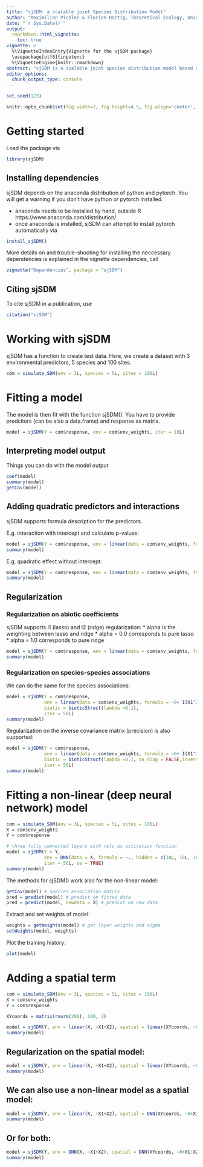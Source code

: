 ---
title: "sjSDM: a scalable joint Species Distribution Model"
author: "Maximilian Pichler & Florian Hartig, Theoretical Ecology, University of Regensburg"
date: "`r Sys.Date()`"
output: 
  rmarkdown::html_vignette:
    toc: true
vignette: >
  %\VignetteIndexEntry{Vignette for the sjSDM package}
  \usepackage[utf8]{inputenc}
  %\VignetteEngine{knitr::rmarkdown}
abstract: "sjSDM is a scalable joint species distribution model based on Monte-Carlo intergration of the joint likelihood. \n \n \n"
editor_options: 
  chunk_output_type: console
---

```{r, echo = F, message = F}
set.seed(123)
```


```{r global_options, include=FALSE}
knitr::opts_chunk$set(fig.width=7, fig.height=4.5, fig.align='center', warning=FALSE, message=FALSE, cache = F)
```


# Getting started 

Load the package via 

```{r,eval=FALSE}
library(sjSDM)
```


## Installing dependencies

sjSDM depends on the anaconda distribution of python and pytorch. You will get a warning if you don't have python or pytorch installed.

* anaconda needs to be installed by hand, outside R https://www.anaconda.com/distribution/
* once anaconda is installed, sjSDM can attempt to install pytorch automatically via 

```{r, eval = F}
install_sjSDM()
```

More details on and trouble-shooting for installing the neccessary dependencies is explained in the vignette dependencies, call 

```{r,eval = F}
vignette("Dependencies", package = "sjSDM")
```

## Citing sjSDM

To cite sjSDM in a publication, use 

```{r,eval=FALSE}
citation("sjSDM")
```


# Working with sjSDM

sjSDM has a function to create test data. Here, we create a dataset with 3 environmental predictors, 5 species and 100 sites.

```{r,eval=FALSE}
com = simulate_SDM(env = 3L, species = 5L, sites = 100L)
```

# Fitting a model

The model is then fit with the function sjSDM(). You have to provide predcitors (can be also a data.frame) and response as matrix. 

```{r,eval=FALSE}
model = sjSDM(Y = com$response, env = com$env_weights, iter = 10L)
```


## Interpreting model output

Things you can do with the model output

```{r,eval=FALSE}
coef(model)
summary(model)
getCov(model)
```

## Adding quadratic predictors and interactions

sjSDM supports formula description for the predictors.

E.g. interaction with intercept and calculate p-values:
```{r,eval=FALSE}
model = sjSDM(Y = com$response, env = linear(data = com$env_weights, formula = ~ X1*X2,), iter = 50L, se = TRUE)
summary(model)

```

E.g. quadratic effect without intercept:
```{r,eval=FALSE}
model = sjSDM(Y = com$response, env = linear(data = com$env_weights, formula = ~0+ I(X1^2)), iter = 50L, se = TRUE)
summary(model)
```


## Regularization
### Regularization on abiotic coefficients
sjSDM supports l1 (lasso) and l2 (ridge) regularization:
* alpha is the weighting between lasso and ridge
* alpha = 0.0 corresponds to pure lasso
* alpha = 1.0 corresponds to pure ridge
```{r,eval=FALSE}
model = sjSDM(Y = com$response, env = linear(data = com$env_weights, formula = ~0+ I(X1^2),lambda = 0.5), iter = 50L)
summary(model)
```

### Regularization on species-species associations
We can do the same for the species associations:

```{r,eval=FALSE}
model = sjSDM(Y = com$response, 
              env = linear(data = com$env_weights, formula = ~0+ I(X1^2),lambda = 0.5),
              biotic = bioticStruct(lambda =0.1),
              iter = 50L)
summary(model)
```

Regularization on the inverse covariance matrix (precision) is also supported:
```{r,eval=FALSE}
model = sjSDM(Y = com$response, 
              env = linear(data = com$env_weights, formula = ~0+ I(X1^2),lambda = 0.5),
              biotic = bioticStruct(lambda =0.1, on_diag = FALSE,inverse = TRUE),
              iter = 50L)
summary(model)
```



# Fitting a non-linear (deep neural network) model 
```{r,eval=FALSE}
com = simulate_SDM(env = 3L, species = 5L, sites = 100L)
X = com$env_weights
Y = com$response

# three fully connected layers with relu as activation function
model = sjSDM(Y = Y, 
              env = DNN(data = X, formula = ~., hidden = c(10L, 10L, 10L), activation = "relu"), 
              iter = 50L, se = TRUE)
summary(model)
```



The methods for sjSDM() work also for the non-linear model:
```{r,eval=FALSE}
getCov(model) # species association matrix
pred = predict(model) # predict on fitted data
pred = predict(model, newdata = X) # predict on new data
```

Extract and set weights of model:
```{r,eval=FALSE}
weights = getWeights(model) # get layer weights and sigma
setWeights(model, weights)
```

Plot the training history:
```{r,eval=FALSE}
plot(model)
```



# Adding a spatial term
```{r,eval=FALSE}
com = simulate_SDM(env = 3L, species = 5L, sites = 100L)
X = com$env_weights
Y = com$response

XYcoords = matrix(rnorm(200), 100, 2)

model = sjSDM(Y, env = linear(X, ~X1+X2), spatial = linear(XYcoords, ~0+X1:X2))
summary(model)
```


## Regularization on the spatial model:

```{r,eval=FALSE}

model = sjSDM(Y, env = linear(X, ~X1+X2), spatial = linear(XYcoords, ~0+X1:X2, lambda = 0.4))
summary(model)
```


## We can also use a non-linear model as a spatial model:

```{r,eval=FALSE}

model = sjSDM(Y, env = linear(X, ~X1+X2), spatial = DNN(XYcoords, ~0+X1:X2, lambda = 0.4))
summary(model)
```

## Or for both:
```{r,eval=FALSE}

model = sjSDM(Y, env = DNN(X, ~X1+X2), spatial = DNN(XYcoords, ~0+X1:X2, lambda = 0.4))
summary(model)
```
